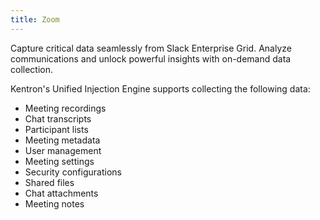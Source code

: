```yaml
---
title: Zoom
---
```


Capture critical data seamlessly from Slack Enterprise Grid. Analyze communications and unlock powerful insights with on-demand data collection.

Kentron's Unified Injection Engine supports collecting the following data:

- Meeting recordings
- Chat transcripts
- Participant lists
- Meeting metadata
- User management
- Meeting settings
- Security configurations
- Shared files
- Chat attachments
- Meeting notes

